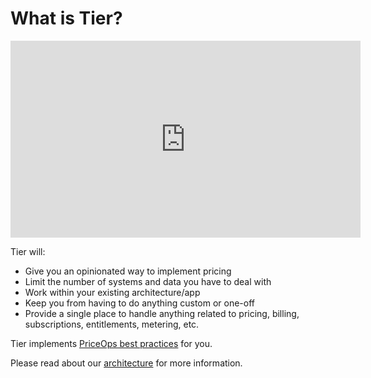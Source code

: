 # What is Tier?

<iframe width="560" height="315" src="https://www.youtube.com/embed/aSiX8sv0--4" title="YouTube video player" frameborder="0" allow="accelerometer; autoplay; clipboard-write; encrypted-media; gyroscope; picture-in-picture; web-share" allowfullscreen></iframe>

Tier will:
- Give you an opinionated way to implement pricing
- Limit the number of systems and data you have to deal with
- Work within your existing architecture/app
- Keep you from having to do anything custom or one-off
- Provide a single place to handle anything related to pricing, billing, subscriptions, entitlements, metering, etc.

Tier implements [PriceOps best practices](https://priceops.org/) for you.

Please read about our [architecture](/tier-concept/architecture) for more information.
